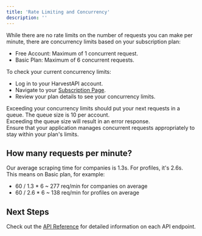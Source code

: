 ```yaml
---
title: 'Rate Limiting and Concurrency'
description: ''
---
```


While there are no rate limits on the number of requests you can make per minute, there are concurrency limits based on your subscription plan:

- Free Account: Maximum of 1 concurrent request.
- Basic Plan: Maximum of 6 concurrent requests.

To check your current concurrency limits:

- Log in to your HarvestAPI account.
- Navigate to your [Subscription Page](https://harvest-api.com/admin/subscription).
- Review your plan details to see your concurrency limits.

Exceeding your concurrency limits should put your next requests in a queue. The queue size is 10 per account.  
Exceeding the queue size will result in an error response.  
Ensure that your application manages concurrent requests appropriately to stay within your plan's limits.

## How many requests per minute?

Our average scraping time for companies is 1.3s. For profiles, it's 2.6s.  
This means on Basic plan, for example:

- 60 / 1.3 \* 6 ~ 277 req/min for companies on average
- 60 / 2.6 \* 6 ~ 138 req/min for profiles on average

## Next Steps

Check out the [API Reference](/linkedin-api-reference/) for detailed information on each API endpoint.

